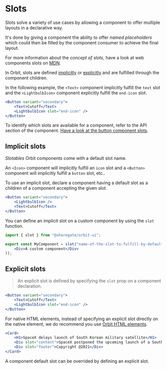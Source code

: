 
<Meta
    title="Features/Slots"
    id="slots"
/>

# Slots

Slots solve a variety of use cases by allowing a component to offer multiple layouts in a declarative way.

It's done by giving a component the ability to offer *named placeholders* which could then be filled by the component consumer to achieve the final layout.

For more information about the *concept of slots*, have a look at web components slots on [MDN](https://developer.mozilla.org/en-US/docs/Web/Web_Components/Using_templates_and_slots#adding_flexibility_with_slots).

In Orbit, slots are defined [implicitly](#implicit-slots) or [explicitly](#explicit-slots) and are fulfilled through the component children.

In the following example, the `<Text>` component implicitly fulfill the `text` slot and the `<LightbulbIcon>` component explicitly fulfill the `end-icon` slot.

```jsx
<Button variant="secondary">
    <Text>Cutoff</Text>
    <LightbulbIcon slot="end-icon" />
</Button>
```

To identify which slots are available for a component, refer to the API section of the component. [Have a look at the button component slots](?path=/docs/button--default-story#button-1).

## Implicit slots

*Slotables* Orbit components come with a default slot name.

An `<Icon>` component will implicitly fulfill an `icon` slot and a `<Button>` component will implicitly fulfill a `button` slot, etc..

To use an implicit slot, declare a component having a default slot as a children of a component accepting the given slot.

```jsx
<Button variant="secondary">
    <LightbulbIcon />
    <Text>Cutoff</Text>
</Button>
```

You can define an implicit slot on a custom component by using the `slot` function.

```jsx
import { slot } from "@sharegate/orbit-ui";

export const MyComponent = slot("name-of-the-slot-to-fulfill-by-default", () => (
    <Div>A custom component</Div>
));
```

## Explicit slots

> An explicit slot is defined by specifying the `slot` prop on a component declaration.

```jsx
<Button variant="secondary">
    <Text>Cutoff</Text>
    <LightbulbIcon slot="end-icon" />
</Button>
```

For native HTML elements, instead of specifying an explicit slot directly on the native element, we do recommend you use [Orbit HTML elements](?path=/docs/html-anchor--example).

```jsx
<Card>
    <H1>SpaceX delays launch of South Korean military satellite</H1>
    <Div slot="content">SpaceX postponed the upcoming launch of a South Korean military satellite Monday (July 13), due to hardware issues with the Falcon 9 rocket.</Div>
    <Div slot="footer">Copyright @2021</Div>
</Card>
```

A component default slot can be overrided by defining an explicit slot.
